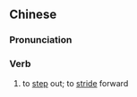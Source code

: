 {{also|迈出}}
==Chinese==
{{zh-forms|s=迈出}}

===Pronunciation===
{{zh-pron
|m=màichū
|cat=v
}}

===Verb===
{{zh-verb}}

# to [[step]] out; to [[stride]] forward